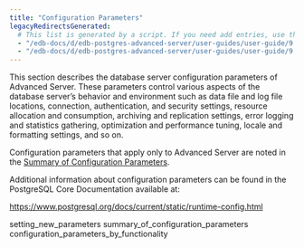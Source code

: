 ```yaml
---
title: "Configuration Parameters"
legacyRedirectsGenerated:
  # This list is generated by a script. If you need add entries, use the `legacyRedirects` key.
  - "/edb-docs/d/edb-postgres-advanced-server/user-guides/user-guide/9.6/EDB_Postgres_Advanced_Server_Guide.1.08.html"
  - "/edb-docs/d/edb-postgres-advanced-server/user-guides/user-guide/9.5/EDB_Postgres_Enterprise_Guide.1.008.html"
---
```


<div id="configuration_parameters" class="registered_link"></div>

This section describes the database server configuration parameters of Advanced Server. These parameters control various aspects of the database server’s behavior and environment such as data file and log file locations, connection, authentication, and security settings, resource allocation and consumption, archiving and replication settings, error logging and statistics gathering, optimization and performance tuning, locale and formatting settings, and so on.

Configuration parameters that apply only to Advanced Server are noted in the [Summary of Configuration Parameters](02_summary_of_configuration_parameters/#summary_of_configuration_parameters).

Additional information about configuration parameters can be found in the PostgreSQL Core Documentation available at:

<https://www.postgresql.org/docs/current/static/runtime-config.html>

<div class="toctree" maxdepth="3">

setting_new_parameters summary_of_configuration_parameters configuration_parameters_by_functionality

</div>
